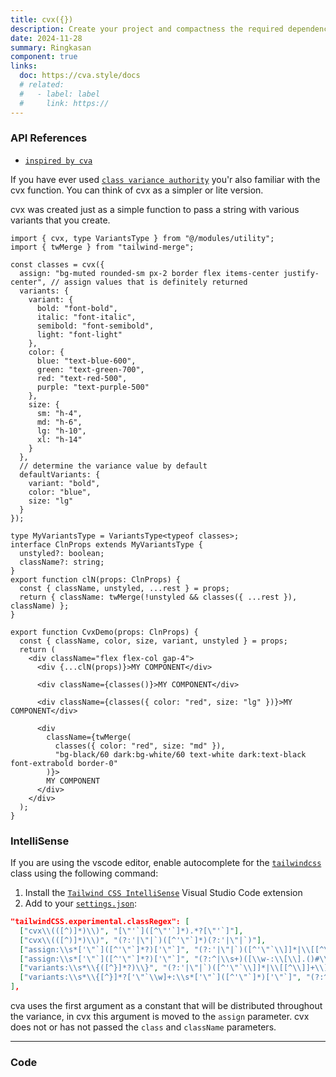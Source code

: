 ```yaml
---
title: cvx({})
description: Create your project and compactness the required dependencies.
date: 2024-11-28
summary: Ringkasan
component: true
links:
  doc: https://cva.style/docs
  # related:
  #   - label: label
  #     link: https://
---
```


### API References

- [`inspired by cva`](https://cva.style/docs)

If you have ever used [`class variance authority`](https://cva.style/docs) you'r also familiar with the cvx function. You can think of cvx as a simpler or lite version.

cvx was created just as a simple function to pass a string with various variants that you create.

```tsx
import { cvx, type VariantsType } from "@/modules/utility";
import { twMerge } from "tailwind-merge";

const classes = cvx({
  assign: "bg-muted rounded-sm px-2 border flex items-center justify-center", // assign values that is definitely returned
  variants: {
    variant: {
      bold: "font-bold",
      italic: "font-italic",
      semibold: "font-semibold",
      light: "font-light"
    },
    color: {
      blue: "text-blue-600",
      green: "text-green-700",
      red: "text-red-500",
      purple: "text-purple-500"
    },
    size: {
      sm: "h-4",
      md: "h-6",
      lg: "h-10",
      xl: "h-14"
    }
  },
  // determine the variance value by default
  defaultVariants: {
    variant: "bold",
    color: "blue",
    size: "lg"
  }
});
```

```tsx
type MyVariantsType = VariantsType<typeof classes>;
interface ClnProps extends MyVariantsType {
  unstyled?: boolean;
  className?: string;
}
export function clN(props: ClnProps) {
  const { className, unstyled, ...rest } = props;
  return { className: twMerge(!unstyled && classes({ ...rest }), className) };
}
```

```tsx
export function CvxDemo(props: ClnProps) {
  const { className, color, size, variant, unstyled } = props;
  return (
    <div className="flex flex-col gap-4">
      <div {...clN(props)}>MY COMPONENT</div>

      <div className={classes()}>MY COMPONENT</div>

      <div className={classes({ color: "red", size: "lg" })}>MY COMPONENT</div>

      <div
        className={twMerge(
          classes({ color: "red", size: "md" }),
          "bg-black/60 dark:bg-white/60 text-white dark:text-black font-extrabold border-0"
        )}>
        MY COMPONENT
      </div>
    </div>
  );
}
```

### IntelliSense

If you are using the vscode editor, enable autocomplete for the [`tailwindcss`](https://tailwindcss.com/docs/editor-setup#intelli-sense-for-vs-code) class using the following command:

1. Install the [`Tailwind CSS IntelliSense`](https://marketplace.visualstudio.com/items?itemName=bradlc.vscode-tailwindcss) Visual Studio Code extension
2. Add to your [`settings.json`](https://code.visualstudio.com/docs/getstarted/settings):

```json
"tailwindCSS.experimental.classRegex": [
  ["cvx\\(([^)]*)\\)", "[\"'`]([^\"'`]*).*?[\"'`]"],
  ["cvx\\(([^)]*)\\)", "(?:'|\"|`)([^'\"`]*)(?:'|\"|`)"],
  ["assign:\\s*['\"`]([^'\"`]*?)['\"`]", "(?:'|\"|`)([^'\"`\\]]*|\\[[^\\]]+\\])(?:'|\"|`)"],
  ["assign:\\s*['\"`]([^'\"`]*?)['\"`]", "(?:^|\\s+)([\\w-:\\[\\].()#\\/%]+)(?=\\s+|$)"],
  ["variants:\\s*\\{([^}]*?)\\}", "(?:'|\"|`)([^'\"`\\]]*|\\[[^\\]]+\\])(?:'|\"|`)"],
  ["variants:\\s*\\{[^}]*?['\"`\\w]+:\\s*['\"`]([^'\"`]*)['\"`]", "(?:^|\\s+)([\\w-:\\[\\].()#\\/%]+)(?=\\s+|$)"],
],
```

cva uses the first argument as a constant that will be distributed throughout the variance, in cvx this argument is moved to the `assign` parameter. cvx does not or has not passed the `class` and `className` parameters.

---

### Code
